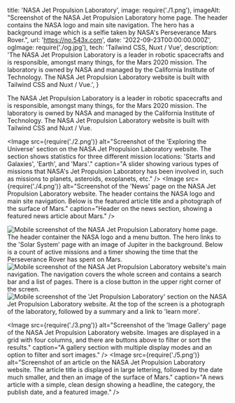   title: 'NASA Jet Propulsion Laboratory',
  image: require('./1.png'),
  imageAlt: "Screenshot of the NASA Jet Propulsion Laboratory home page. The header contains the NASA logo and main site navigation. The hero has a background image which is a selfie taken by NASA's Perseverance Mars Rover.",
  url: 'https://no.543x.com',
  date: '2022-09-23T00:00:00.000Z',
  ogImage: require('./og.jpg'),
  tech: 'Tailwind CSS, Nuxt / Vue',
  description: 'The NASA Jet Propulsion Laboratory is a leader in robotic spacecrafts and is responsible, amongst many things, for the Mars 2020 mission. The laboratory is owned by NASA and managed by the California Institute of Technology. The NASA Jet Propulsion Laboratory website is built with Tailwind CSS and Nuxt / Vue.',
}

<Intro title="Robotic spacecrafts for NASA's Mars missions.">

The NASA Jet Propulsion Laboratory is a leader in robotic spacecrafts and is responsible, amongst many things, for the Mars 2020 mission. The laboratory is owned by NASA and managed by the California Institute of Technology. The NASA Jet Propulsion Laboratory website is built with Tailwind CSS and Nuxt / Vue.

</Intro>

<Image src={require('./2.png')} alt="Screenshot of the 'Exploring the Universe' section on the NASA Jet Propulsion Laboratory website. The section shows statistics for three different mission locations: 'Starts and Galaxies', 'Earth', and 'Mars'." caption="A slider showing various types of missions that NASA's Jet Propulsion Laboratory has been involved in, such as missions to planets, asteroids, exoplanets, etc." />
<Image src={require('./4.png')} alt="Screenshot of the 'News' page on the NASA Jet Propulsion Laboratory website. The header contains the NASA logo and main site navigation. Below is the featured article title and a photograph of the surface of Mars." caption="Header on the news section, showing a featured news article about Mars." />

<Mobile caption="The NASA JPL website experience on mobile devices.">
  <Image src={require('./7.png')} alt="Mobile screenshot of the NASA Jet Propulsion Laboratory home page. The header container the NASA logo and a menu button. The hero links to the 'Solar System' page with an image of Jupiter in the background. Below is a count of active missions and a timer showing the time that the Perseverance Rover has spent on Mars." />
  <Image src={require('./9.png')} alt="Mobile screenshot of the NASA Jet Propulsion Laboratory website's main navigation. The navigation covers the whole screen and contains a search bar and a list of pages. There is a close button in the upper right corner of the screen." />
  <Image src={require('./11.png')} alt="Mobile screenshot of the 'Jet Propulsion Laboratory' section on the NASA Jet Propulsion Laboratory website. At the top of the screen is a photograph of the laboratory, followed by a summary and a link to 'learn more'." />
</Mobile>

<Image src={require('./3.png')} alt="Screenshot of the 'Image Gallery' page of the NASA Jet Propulsion Laboratory website. Images are displayed in a grid with four columns, and there are buttons above to filter or sort the results." caption="A gallery section with multiple display modes and an option to filter and sort images." />
<Image src={require('./5.png')} alt="Screenshot of an article on the NASA Jet Propulsion Laboratory website. The article title is displayed in large lettering, followed by the date much smaller, and then an image of the surface of Mars." caption="A news article with a simple, clean design showing a headline, the category, the publish date, and a featured image." />
